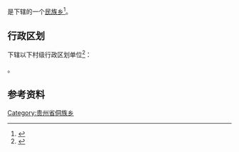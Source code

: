 {{中国乡级行政区|52/06/02/203/000}}

'''{{PAGENAMEBASE}}'''是{{PRC admin/fullname|52/06/02/203/000|3}}下辖的一个[[民族乡|民族乡]]<ref>{{PRC admin/ref sgc|{{PRC admin/parent|52/06/02/203/000}}}}</ref>。

== 行政区划 ==
{{PAGENAMEBASE}}下辖以下村级行政区划单位<ref>{{PRC admin/ref sgc|52/06/02/203/000}}</ref>：

{{PRC admin/children|52/06/02/203/000}}。

== 参考资料 ==
{{reflist}}

{{贵州行政区划小作品}}
{{PRC admin/navcat|52/06/02/203/000}}
[[Category:贵州省侗族乡|Category:贵州省侗族乡]]